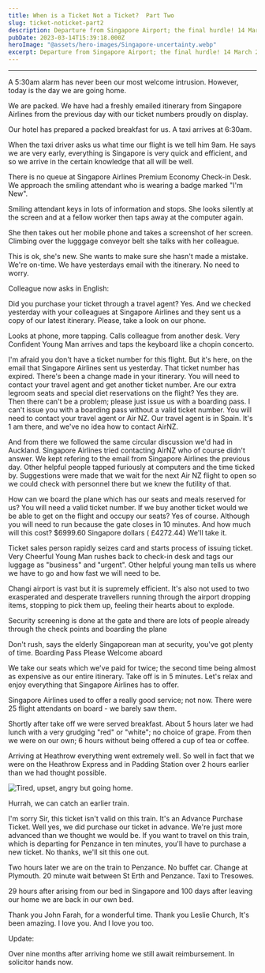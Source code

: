 ```yaml
---
title: When is a Ticket Not a Ticket?  Part Two
slug: ticket-noticket-part2
description: Departure from Singapore Airport; the final hurdle! 14 March 2023
pubDate: 2023-03-14T15:39:18.000Z
heroImage: "@assets/hero-images/Singapore-uncertainty.webp"
excerpt: Departure from Singapore Airport; the final hurdle! 14 March 2023
---
```


***

A 5:30am alarm has never been our most welcome intrusion. However, today is the day we are going home.

We are packed. We have had a freshly emailed itinerary from Singapore Airlines from the previous day with our ticket numbers proudly on display.

Our hotel has prepared a packed breakfast for us. A taxi arrives at 6:30am.

When the taxi driver asks us what time our flight is we tell him 9am. He says we are very early, everything is Singapore is very quick and efficient, and so we arrive in the certain knowledge that all will be well.

There is no queue at Singapore Airlines Premium Economy Check-in Desk. We approach the smiling attendant who is wearing a badge marked "I'm New".

Smiling attendant keys in lots of information and stops. She looks silently at the screen and at a fellow worker then taps away at the computer again.

She then takes out her mobile phone and takes a screenshot of her screen. Climbing over the lugggage conveyor belt she talks with her colleague.

This is ok, she's new. She wants to make sure she hasn't made a mistake. We're on-time. We have yesterdays email with the itinerary. No need to worry.

Colleague now asks in English:


<Chat>Did you purchase your ticket through a travel agent?</Chat>
<Chat>Yes. And we checked yesterday with your colleagues at Singapore Airlines and they sent us a copy of our latest itinerary. Please, take a look on our phone.</Chat>

Looks at phone, more tapping. Calls colleague from another desk. Very Confident Young Man arrives and taps the keyboard like a chopin concerto.

<Chat>I'm afraid you don't have a ticket number for this flight.</Chat>
<Chat>But it's here, on the email that Singapore Airlines sent us yesterday.</Chat>
<Chat>That ticket number has expired. There's been a change made in your itinerary. You will need to contact your travel agent and get another ticket number.</Chat>
<Chat> Are our extra legroom seats and special diet reservations on the flight?</Chat>
<Chat>Yes they are.</Chat>
<Chat>Then there can't be a problem; please just issue us with a boarding pass.</Chat>
<Chat>I can't issue you with a boarding pass without a valid ticket number. You will need to contact your travel agent or Air NZ.</Chat>
<Chat>Our travel agent is in Spain. It's 1 am there, and we've no idea how to contact AirNZ.</Chat>

And from there we followed the same circular discussion we'd had in Auckland. Singapore Airlines tried contacting AirNZ who of course didn't answer. We kept refering to the email from Singapore Airlines the previous day. Other helpful people tapped furiously at computers and the time ticked by. Suggestions were made that we wait for the next Air NZ flight to open so we could check with personnel there but we knew the futility of that.

<Chat>How can we board the plane which has our seats and meals reserved for us?</Chat>
<Chat>You will need a valid ticket number.</Chat>
<Chat>If we buy another ticket would we be able to get on the flight and occupy our seats?</Chat>
<Chat>Yes of course. Although you will need to run because the gate closes in 10 minutes.</Chat>
<Chat>And how much will this cost?</Chat>
<Chat>$6999.60 Singapore dollars ( £4272.44)</Chat>
<Chat>We'll take it.</Chat>

Ticket sales person rapidly seizes card and starts process of issuing ticket. Very Cheerful Young Man rushes back to check-in desk and tags our luggage as "business" and "urgent". Other helpful young man tells us where we have to go and how fast we will need to be.

Changi airport is vast but it is supremely efficient. It's also not used to two exasperated and desperate travellers running through the airport dropping items, stopping to pick them up, feeling their hearts about to explode.

Security screening is done at the gate and there are lots of people already through the check points and boarding the plane

<Chat>Don't rush, says the elderly Singaporean man at security, you've got plenty of time.</Chat>
<Chat>Boarding Pass Please</Chat>
<Chat>Welcome aboard</Chat>

We take our seats which we've paid for twice; the second time being almost as expensive as our entire itinerary. Take off is in 5 minutes. Let's relax and enjoy everything that Singapore Airlines has to offer.

Singapore Airlines used to offer a really good service; not now. There were 25 flight attendants on board - we barely saw them.

Shortly after take off we were served breakfast. About 5 hours later we had lunch with a very grudging "red" or "white"; no choice of grape. From then we were on our own; 6 hours without being offered a cup of tea or coffee.

Arriving at Heathrow everything went extremely well. So well in fact that we were on the Heathrow Express and in Padding Station over 2 hours earlier than we had thought possible.


![Tired, upset, angry but going home.](/upset-tired-angry.webp "Tired, upset, angry but going home.")

Hurrah, we can catch an earlier train.


<Chat>I'm sorry Sir, this ticket isn't valid on this train. It's an Advance Purchase Ticket.</Chat>
<Chat>Well yes, we did purchase our ticket in advance. We're just more advanced than we thought we would be.</Chat>
<Chat>If you want to travel on this train, which is departing for Penzance in ten minutes, you'll have to purchase a new ticket.</Chat>
<Chat>No thanks, we'll sit this one out.</Chat>

Two hours later we are on the train to Penzance. No buffet car. Change at Plymouth. 20 minute wait between St Erth and Penzance. Taxi to Tresowes.

29 hours after arising from our bed in Singapore and 100 days after leaving our home we are back in our own bed.


<Love>Thank you John Farah, for a wonderful time.</Love>
<Love>Thank you Leslie Church, It's been amazing.</Love>
<Love>I love you.</Love>
<Love>And I love you too.</Love>

Update:

Over nine months after arriving home we still await reimbursement. 
In solicitor hands now.